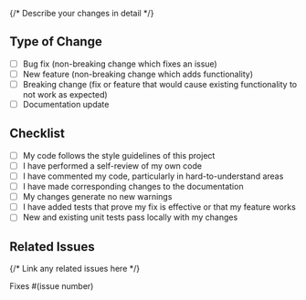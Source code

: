 {/* Describe your changes in detail */}

## Type of Change

- [ ] Bug fix (non-breaking change which fixes an issue)
- [ ] New feature (non-breaking change which adds functionality)
- [ ] Breaking change (fix or feature that would cause existing functionality to not work as expected)
- [ ] Documentation update

## Checklist

- [ ] My code follows the style guidelines of this project
- [ ] I have performed a self-review of my own code
- [ ] I have commented my code, particularly in hard-to-understand areas
- [ ] I have made corresponding changes to the documentation
- [ ] My changes generate no new warnings
- [ ] I have added tests that prove my fix is effective or that my feature works
- [ ] New and existing unit tests pass locally with my changes

## Related Issues

{/* Link any related issues here */}

Fixes #(issue number)
